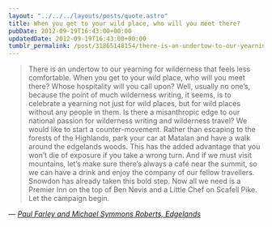 ```yaml
---
layout: "../../../layouts/posts/quote.astro"
title: When you get to your wild place, who will you meet there?
pubDate: 2012-09-19T16:43:00+00:00
updatedDate: 2012-09-19T16:43:00+00:00
tumblr_permalink: /post/31865148154/there-is-an-undertow-to-our-yearning-for
---
```


> There is an undertow to our yearning for wilderness that feels less comfortable. When you get to your wild place, who will you meet there? Whose hospitality will you call upon? Well, usually no one&rsquo;s, because the point of much wilderness writing, it seems, is to celebrate a yearning not just for wild places, but for wild places without any people in them. Is there a misanthropic edge to our national passion for wilderness writing and wilderness travel? We would like to start a counter-movement. Rather than escaping to the forests of the Highlands, park your car at Matalan and have a walk around the edgelands woods. This has the added advantage that you won&rsquo;t die of exposure if you take a wrong turn. And if we must visit mountains, let&rsquo;s make sure there&rsquo;s always a café near the summit, so we can have a drink and enjoy the company of our fellow travellers. Snowdon has already taken this bold step. Now all we need is a Premier Inn on the top of Ben Nevis and a Little Chef on Scafell Pike. Let the campaign begin.

— <cite>[Paul Farley and Michael Symmons Roberts, _Edgelands_](https://www.goodreads.com/book/show/10480664-edgelands)</cite>
